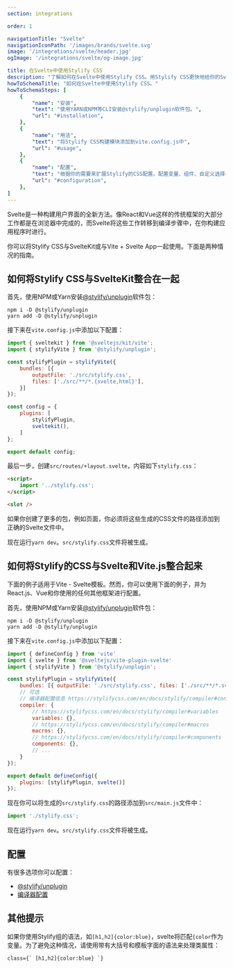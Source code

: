 ```yaml
---
section: integrations

order: 1

navigationTitle: "Svelte"
navigationIconPath: '/images/brands/svelte.svg'
image: '/integrations/svelte/header.jpg'
ogImage: '/integrations/svelte/og-image.jpg'

title: 在Svelte中使用Stylify CSS
description: "了解如何在Svelte中使用Stylify CSS。用Stylify CSS更快地给你的Svelte网站编码。"
howToSchemaTitle: "如何在Svelte中使用Stylify CSS。"
howToSchemaSteps: [
	{
		"name": "安装",
		"text": "使用YARN或NPM等CLI安装@stylify/unplugin软件包。",
		"url": "#installation",
	},
	{
		"name": "用法",
		"text": "将Stylify CSS构建模块添加到vite.config.js中",
		"url": "#usage",
	},
	{
		"name": "配置",
		"text": "根据你的需要来扩展Stylify的CSS配置。配置变量、组件、自定义选择器和更多。" ,
		"url": "#configuration",
	},
]
---
```


Svelte是一种构建用户界面的全新方法。像React和Vue这样的传统框架的大部分工作都是在浏览器中完成的，而Svelte将这些工作转移到编译步骤中，在你构建应用程序时进行。

你可以将Stylify CSS与SvelteKit或与Vite + Svelte App一起使用。下面是两种情况的指南。

## 如何将Stylify CSS与SvelteKit整合在一起

<StackBlitzLink link="stylify-sveltekit-example" />

首先，使用NPM或Yarn安装[@stylify/unplugin](/zh/docs/unplugin)软件包：

```
npm i -D @stylify/unplugin
yarn add -D @stylify/unplugin
```

接下来在`vite.config.js`中添加以下配置：


```javascript
import { sveltekit } from '@sveltejs/kit/vite';
import { stylifyVite } from '@stylify/unplugin';

const stylifyPlugin = stylifyVite({
	bundles: [{
		outputFile: './src/stylify.css',
		files: ['./src/**/*.{svelte,html}'],
	}]
});

const config = {
	plugins: [
		stylifyPlugin,
		sveltekit(),
	]
};

export default config;
```

最后一步，创建`src/routes/+layout.svelte`，内容如下`stylify.css`：

```html
<script>
	import '../stylify.css';
</script>

<slot />
```

如果你创建了更多的包，例如页面，你必须将这些生成的CSS文件的路径添加到正确的Svelte文件中。

现在运行`yarn dev`。`src/stylify.css`文件将被生成。

## 如何将Stylify的CSS与Svelte和Vite.js整合起来

<StackBlitzLink link="stylify-svelte-vite" />

下面的例子适用于Vite - Svelte模板。然而，你可以使用下面的例子，并为React.js、Vue和你使用的任何其他框架进行配置。

首先，使用NPM或Yarn安装[@stylify/unplugin](/zh/docs/unplugin)软件包：

```
npm i -D @stylify/unplugin
yarn add -D @stylify/unplugin
```

接下来在`vite.config.js`中添加以下配置：


```javascript
import { defineConfig } from 'vite'
import { svelte } from '@sveltejs/vite-plugin-svelte'
import { stylifyVite } from '@stylify/unplugin';

const stylifyPlugin = stylifyVite({
	bundles: [{ outputFile: './src/stylify.css', files: ['./src/**/*.svelte'] }],
	// 可选
	// 编译器配置信息 https://stylifycss.com/en/docs/stylify/compiler#configuration
	compiler: {
		// https://stylifycss.com/en/docs/stylify/compiler#variables
		variables: {},
		// https://stylifycss.com/en/docs/stylify/compiler#macros
		macros: {},
		// https://stylifycss.com/en/docs/stylify/compiler#components
		components: {},
		// ...
	}
});

export default defineConfig({
	plugins: [stylifyPlugin, svelte()]
});
```

现在你可以将生成的`src/stylify.css`的路径添加到`src/main.js`文件中：


```javascript
import './stylify.css';
```

现在运行`yarn dev`。`src/stylify.css`文件将被生成。

## 配置
有很多选项你可以配置：
- [@stylify/unplugin](/zh/docs/unplugin)
- [编译器配置](/zh/docs/stylify/compiler)

## 其他提示
如果你使用Stylify组的语法，如`[h1,h2]{color:blue}`，svelte将匹配`{color`作为变量。为了避免这种情况，请使用带有大括号和模板字面的语法来处理类属性：
```
class={` [h1,h2]{color:blue} `}
```

<DocsUnpluginBuildInfo />

<WhereToNext />
